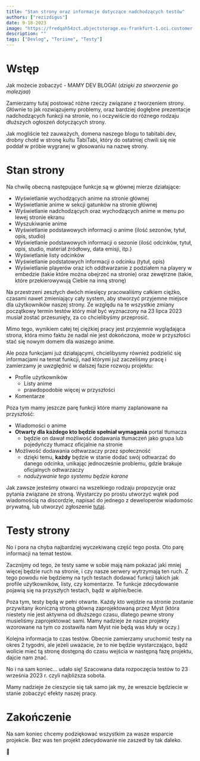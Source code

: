 ```yaml
---
title: "Stan strony oraz informacje dotyczące nadchodzących testów"
authors: ["rezizdigus"]
date: 9-18-2023
image: "https://fredqah54zct.objectstorage.eu-frankfurt-1.oci.customer-oci.com/n/fredqah54zct/b/toriime/o/blog-1.jpg"
description: ""
tags: ["Devlog", "Toriime", "Testy"]
---
```


# Wstęp

Jak możecie zobaczyć - MAMY DEV BLOGA! (*dzięki za stworzenie go malezjaa*)

Zamierzamy tutaj postować różne rzeczy związane z tworzeniem strony. Głównie
to jak rozwiązujemy problemy, oraz bardziej dogłębne prezentacje nadchodzących
funkcji na stronie, no i oczywiście do różnego rodzaju dłuższych ogłoszeń dotyczących
strony.

Jak mogliście też zauważych, domena naszego blogu to tabitabi.dev, drobny chołd w stronę
kultu TabiTabi, który do ostatniej chwili się nie poddał w próbie wygranej w głosowaniu na
nazwę strony.

# Stan strony

Na chwilę obecną następujące funkcje są w głównej mierze działające:
- Wyświetlanie wychodzących anime na stronie głównej
- Wyświetlanie anime w sekcji gatunków na stronie głównej
- Wyświetlanie nadchodzących oraz wychodzących anime w menu po lewej stronie ekranu
- Wyszukiwanie anime
- Wyświetlanie podstawowych informacji o anime (ilość sezonów, tytuł, opis, studio)
- Wyświetlanie podstawowych informacji o sezonie (ilość odcinków, tytuł, opis, studio, materiał źródłowy, data emisji, itp.)
- Wyświetlanie listy odcinków
- Wyświetlanie podstatowych informacji o odcinku (tytuł, opis)
- Wyświetlanie playerów oraz ich oddtwarzanie z podziałem na playery w embedzie (takie które można obejrzeć na stronie)
  oraz zewętrzne (takie, które przekierowywują Ciebie na inną stronę)

Na przestrzeni zeszłych dwóch miesięcy pracowaliśmy całkiem ciężko, czasami nawet
zmieniający cały system, aby stworzyć przyjemne miejsce dla użytkowników naszej strony.
Ze względu na te wszystkie zmiany początkowy termin testów który miał być wyznaczony na
23 lipca 2023 musiał zostać przesunięty, za co chcielibyśmy przeprosić.

Mimo tego, wynikiem całej tej ciężkiej pracy jest przyjemnie wyglądająca strona, 
która mimo faktu że nadal nie jest dokończona, może w przyszłości stać się nowym domem
dla waszego anime.

Ale poza funkcjami już działającymi, chcielibysmy również podzielić się informacjami
na temat funkcji, nad którymi już zaczeliśmy pracę i zamierzamy je uwzględnić w dalszej
fazie rozwoju projektu:
- Profile użytkowników
  - Listy anime
  - prawdopodobie więcej w przyszłości
- Komentarze

Poza tym mamy jeszcze parę funkcji które mamy zaplanowane na przyszłość:
- Wiadomości o anime
- **Otwarty dla każdego kto będzie spełniał wymagania** portal tłumacza
  - będzie on dawał możliwość dodawania tłumaczeń jako grupa lub pojedyńczy tłumacz oficjalnie na stronie
- Możliwość dodawania odtwarzaczy przez społeczność
  - dzięki temu, **każdy** będzie w stanie dodać swój odtwarzać do danego odcinka, unikając jednocześnie problemu, gdzie brakuje oficjalnych odtwarzaczy
  - *nadużywanie tego systemu będzie karane*

Jak zawsze jesteśmy otwarci na wszelkiego rodzaju propozycje oraz pytania związane ze stroną.
Wystarczy po prostu utworzyć wątek pod wiadomością na discordzie, napisać do jednego z deweloperów
wiadomośc prywatną, lub utworzyć zgłoszenie [tutaj](https://github.com/toriime/issue-and-feedback).

# Testy strony

No i pora na chyba najbardziej wyczekiwaną część tego posta. Oto parę informacji na temat testów.

Zacznijmy od tego, że testy same w sobie mają nam pokazać jaki mniej więcej będzie ruch na stronie,
i czy nasze serwery wytrzymają ten ruch. Z tego powodu nie będziemy na tych testach dodawać funkcji
takich jak profile użytkowników, listy, czy komentarze. Te funkcje zdecydowanie pojawią się na przyszłych
testach, bądź w alphie/becie.

Poza tym, testy będą w pełni otwarte. Każdy kto wejdzie na stronie zostanie przywitany ikoniczną
stroną główną zaprojektowaną przez Myst (która niestety nie jest aktywna od dłuższego czasu, dlatego
pewne strony musieliśmy zaprojektować sami. Mamy nadzieje że nasze projekty wzorowane na tym co zostawiła
nam Myst nie będą was kłuły w oczy.)

Kolejna informacja to czas testów. Obecnie zamierzamy uruchomić testy na okres 2 tygodni, ale jeżeli uważacie,
że to nie będzie wystarczająco, bądź wolicie mieć tą stronę dostępną do czasu wejścia w następną fazę projektu,
dajcie nam znać.

No i na sam koniec... udało się! Szacowana data rozpoczęcia testów to 23 września 2023 r. czyli najbliższa sobota.

Mamy nadzieje że cieszycie się tak samo jak my, że wreszcie będziecie w stanie zobaczyć efekty naszej pracy.

# Zakończenie

Na sam koniec chcemy podziękować wszystkim za wasze wsparcie projekcie. Bez was ten projekt zdecydowanie nie
zaszedł by tak daleko.

💜
